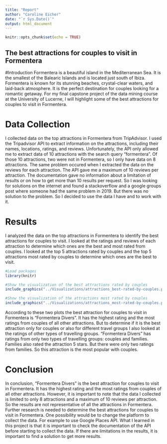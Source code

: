 ```yaml
---
title: "Report"
author: "Caroline Eicher"
date: "`r Sys.Date()`"
output: html_document
---
```


```r
knitr::opts_chunk$set(echo = TRUE)
```

## The best attractions for couples to visit in Formentera
#Introduction
Formentera is a beautiful island in the Mediterranean Sea. It is the smallest of the Balearic Islands and is located just south of Ibiza. Formentera is known for its stunning beaches, crystal-clear waters, and laid-back atmosphere. It is the perfect destination for couples looking for a romantic getaway. For my final capstone project of the data mining course at the University of Lucerne, I will highlight some of the best attractions for couples to visit in Formentera.

# Data Collection
I collected data on the top attractions in Formentera from TripAdvisor. I used the Tripadvisor API to extract information on the attractions, including their names, locations, ratings, and reviews. Unfortunately, the API only allowed me to extract data of 10 attractions with the search query "formentera". Of those 10 attractions, two were not in Formentera, so I only have data on 8 attractions. The same problem occured when I extracted the data on the reviews for each attraction. The API gave me a maximum of 10 reviews per attraction. The documentation gave no information about a limitation of results or on how to get more than 10 results per request. So I was looking for solutions on the internet and found a stackoverflow and a google groups post where someone had the same problem in 2019. But there was no solution to the problem. So I decided to use the data I have and to work with it.

# Results
I analyzed the data on the top attractions in Formentera to identify the best attractions for couples to visit. I looked at the ratings and reviews of each attraction to determine which ones are the best and most rated from couples. I looked at the top 5 attractions rated by couples and the top 5 attractions most rated by couples to determine which ones are the best to visit.
```r
#Load packages
library(knitr)

#Show the visualization of the best attractions rated by couples
include_graphics("../Visualizations/attractions_best-rated-by-couples.png")
```

```r
#Show the visualization of the attractions most rated by couples
include_graphics("../Visualizations/attractions_most-rated-by-couples.png")
```

According to these two plots the best attraction for couples to visit in Formentera is "Formentera Divers". It has the highest rating and the most ratings from couples of all other attractions. But to determine if it is the best attraction only for couples or also for different travel groups I also looked at the ratings of other types of travelling groups. 
"Formentera Divers" has ratings from only two types of travelling groups: couples and families. Families also rated the attraction 5 stars. But there were only two ratings from families. So this attraction is the most popular with couples.

# Conclusion
In conclusion, "Formentera Divers" is the best attraction for couples to visit in Formentera. It has the highest rating and the most ratings from couples of all other attractions.
However, it is important to note that the data I collected is limited to only 8 attractions and a maximum of 10 reviews per attraction. So the results are not representative of all the attractions in Formentera. Further research is needed to determine the best attractions for couples to visit in Formentera. One possibility would be to change the platform to collect the data. For example to use Google Places API. 
What I learned in this project is that it is important to check the documentation of the API before starting to collect the data. If there are limitations in the results, it is important to find a solution to get more results.

